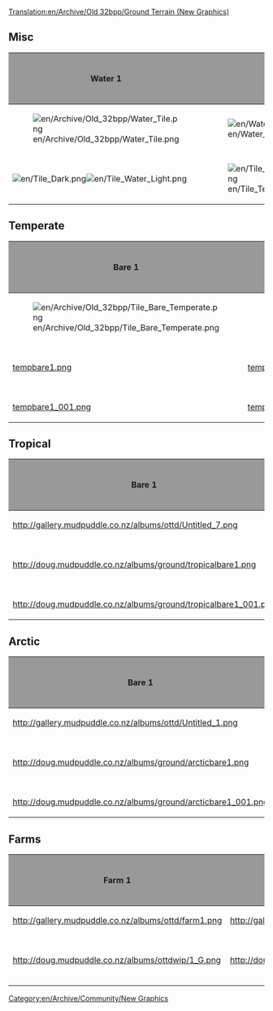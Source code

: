 [[Translation:en/Archive/Old 32bpp/Ground Terrain (New Graphics)]]
{{en/Linking}}
[[Category:en/Archive/Community/New Graphics]]
== Misc ==
{| border=2
!style="background:#999999;" |Water 1
!style="background:#999999;" |Water 2
!style="background:#999999;" |Bare
!style="background:#999999;" |Concrete
!style="background:#999999;" |Stone
!style="background:#999999;" |Remodeled by
!style="background:#999999;" |Source File
!style="background:#999999;" |Game Graphics
!style="background:#999999;" |Date Last Updated
|-
|[[File:en/Archive/Old 32bpp/Water Tile.png]]
|[[File:en/Water Shore.png]]
|[[File:en/Archive/Old 32bpp/Tile Bare.png]]
|[[File:en/Archive/Old 32bpp/Tile Concrete.png]]
|[[File:en/Archive/Old 32bpp/Tile Stone.png]]
|N/A
|N/A
|N/A
|
|-
|[[File:en/Tile Dark.png]][[File:en/Tile Water Light.png]]
|[[File:en/Tile Temperate Shore.png]]
|[[File:en/Tile Dirt.png]]
|[[File:en/Tile Concrete new.png]]
|
|Doug Ollivier (Alltaken)
|
|
|9/7/05
|}

== Temperate ==
{| border=2
!style="background:#999999;" |Bare 1
!style="background:#999999;" |Bare 2
!style="background:#999999;" |Temperate
!style="background:#999999;" |Bumpy
!style="background:#999999;" |Rocks
!style="background:#999999;" |Shore
!style="background:#999999;" |Remodeled by
!style="background:#999999;" |Source File
!style="background:#999999;" |Game Graphics
!style="background:#999999;" |Date Last Updated
|-
|[[File:en/Archive/Old 32bpp/Tile Bare Temperate.png]]
|[[File:en/Archive/Old 32bpp/Tile Bare Temperate2.png]]
|[[File:en/Archive/Old 32bpp/Tile Temperate.png]]
|[[File:en/Archive/Old 32bpp/Tile Bumpy Temperate.png]]
|[[File:en/Archive/Old 32bpp/Tile Rocks Temperate.png]]
|[[File:en/Archive/Old 32bpp/Tile Shore Temperate.png]]
|N/A
|N/A
|N/A
|
|-
|[http://doug.mudpuddle.co.nz/albums/ground/tempbare1.png tempbare1.png]
|[http://doug.mudpuddle.co.nz/albums/ground/tempbare2.png tempbare2.png]
|[http://doug.mudpuddle.co.nz/albums/ground/temperateground.png temperateground.png]
|[http://doug.mudpuddle.co.nz/albums/ground/tempbump.png tempbump.png]
|
|[http://doug.mudpuddle.co.nz/albums/ground/temperateshore_copy.png temperateshore_copy.png]
|Doug Ollivier (Alltaken)
|coming soon
|
|9/7/05
|-
|[http://doug.mudpuddle.co.nz/albums/ground/tempbare1_001.png tempbare1_001.png]
|[http://doug.mudpuddle.co.nz/albums/ground/tempbare2_001.png tempbare2_001.png]
|
|
|
|
|
|
|
|
|}

== Tropical ==
{| border=2
!style="background:#999999;" |Bare 1
!style="background:#999999;" |Bare 2
!style="background:#999999;" |Tropical
!style="background:#999999;" |Bumpy
!style="background:#999999;" |Desert 1
!style="background:#999999;" |Desert 2
!style="background:#999999;" |desertbump
!style="background:#999999;" |Rocks
!style="background:#999999;" |Shore
!style="background:#999999;" |Remodeled by
!style="background:#999999;" |Source File
!style="background:#999999;" |Game Graphics
!style="background:#999999;" |Date Last Updated
|-
|http://gallery.mudpuddle.co.nz/albums/ottd/Untitled_7.png
|http://gallery.mudpuddle.co.nz/albums/ottd/Untitled_8.png
|http://gallery.mudpuddle.co.nz/albums/ottd/Untitled_9.png
|http://gallery.mudpuddle.co.nz/albums/ottd/Untitled_10.png
|http://gallery.mudpuddle.co.nz/albums/ottd/Untitled_13.png
|http://gallery.mudpuddle.co.nz/albums/ottd/Untitled_14.png
|
|http://gallery.mudpuddle.co.nz/albums/ottd/Untitled_11.png
|http://gallery.mudpuddle.co.nz/albums/ottd/Untitled_16_001.png
|N/A
|N/A
|N/A
|
|-
|http://doug.mudpuddle.co.nz/albums/ground/tropicalbare1.png
|http://doug.mudpuddle.co.nz/albums/ground/tropicalbare2.png
|http://doug.mudpuddle.co.nz/albums/ground/tropicalground.png
|http://doug.mudpuddle.co.nz/albums/ground/tropicalbump.png
|http://doug.mudpuddle.co.nz/albums/ground/desert2.png
|http://doug.mudpuddle.co.nz/albums/ground/desert.png
|http://doug.mudpuddle.co.nz/albums/ground/desertbump.png
|
|http://doug.mudpuddle.co.nz/albums/ground/tropicalshore.png
|Doug Ollivier (Alltaken)
|
|
|9/7/05
|-
|http://doug.mudpuddle.co.nz/albums/ground/tropicalbare1_001.png
|http://doug.mudpuddle.co.nz/albums/ground/tropicalbare2_001.png
|
|
|http://doug.mudpuddle.co.nz/albums/ground/desert2_001.png
|
|
|
|
|
|
|
|9/7/05
|}

== Arctic ==
{| border=2
!style="background:#999999;" |Bare 1
!style="background:#999999;" |Bare 2
!style="background:#999999;" |Arctic
!style="background:#999999;" |Bumpy
!style="background:#999999;" |Snow 1
!style="background:#999999;" |Snow 2
!style="background:#999999;" |Snow 3
!style="background:#999999;" |Snow 4
!style="background:#999999;" |Rocks
!style="background:#999999;" |Shore
!style="background:#999999;" |Remodeled by
!style="background:#999999;" |Source File
!style="background:#999999;" |Game Graphics
!style="background:#999999;" |Date Last Updated
|-
|http://gallery.mudpuddle.co.nz/albums/ottd/Untitled_1.png
|http://gallery.mudpuddle.co.nz/albums/ottd/Untitled_2.png
|http://gallery.mudpuddle.co.nz/albums/ottd/Untitled_3.png
|http://gallery.mudpuddle.co.nz/albums/ottd/Untitled_4.png
|http://gallery.mudpuddle.co.nz/albums/ottd/4493_G.png
|http://gallery.mudpuddle.co.nz/albums/ottd/4512_G.png
|http://gallery.mudpuddle.co.nz/albums/ottd/4531_G.png
|http://gallery.mudpuddle.co.nz/albums/ottd/4550_G.png
|http://gallery.mudpuddle.co.nz/albums/ottd/Untitled_5.png
|http://gallery.mudpuddle.co.nz/albums/ottd/Untitled_16.png
|N/A
|N/A
|N/A
|
|-
|http://doug.mudpuddle.co.nz/albums/ground/arcticbare1.png
|http://doug.mudpuddle.co.nz/albums/ground/arcticbare2.png
|http://doug.mudpuddle.co.nz/albums/ground/arcticground.png
|http://doug.mudpuddle.co.nz/albums/ground/arcticbump.png
|http://doug.mudpuddle.co.nz/albums/ground/snow1.png
|http://doug.mudpuddle.co.nz/albums/ground/snow2.png
|http://doug.mudpuddle.co.nz/albums/ground/snow3.png
|http://doug.mudpuddle.co.nz/albums/ground/snow.png
|
|http://doug.mudpuddle.co.nz/albums/ground/arcticshore.png
|Doug Ollivier (Alltaken)
|
|
|9/7/05
|-
|http://doug.mudpuddle.co.nz/albums/ground/arcticbare1_001.png
|http://doug.mudpuddle.co.nz/albums/ground/arcticbare2_001.png
|
|
|http://doug.mudpuddle.co.nz/albums/ground/snow1_001.png
|http://doug.mudpuddle.co.nz/albums/ground/snow2_001.png
|http://doug.mudpuddle.co.nz/albums/ground/snow3_001.png
|
|
|
|
|
|
|
|}

== Farms ==
{| border=2
!style="background:#999999;" |Farm 1
!style="background:#999999;" |Farm 2
!style="background:#999999;" |Farm 3
!style="background:#999999;" |Farm 4
!style="background:#999999;" |Farm 5
!style="background:#999999;" |Farm 6
!style="background:#999999;" |Farm 7
!style="background:#999999;" |Farm 8
!style="background:#999999;" |Farm 9
!style="background:#999999;" |Remodeled by
!style="background:#999999;" |Source File
!style="background:#999999;" |Game Graphics
!style="background:#999999;" |Date Last Updated
|-
|http://gallery.mudpuddle.co.nz/albums/ottd/farm1.png
|http://gallery.mudpuddle.co.nz/albums/ottd/farm2.png
|http://gallery.mudpuddle.co.nz/albums/ottd/farm3.png
|http://gallery.mudpuddle.co.nz/albums/ottd/farm4.png
|http://gallery.mudpuddle.co.nz/albums/ottd/farm5.png
|http://gallery.mudpuddle.co.nz/albums/ottd/farm6.png
|http://gallery.mudpuddle.co.nz/albums/ottd/farm7.png
|http://gallery.mudpuddle.co.nz/albums/ottd/farm8.png
|http://gallery.mudpuddle.co.nz/albums/ottd/farm9.png
|N/A
|N/A
|N/A
|
|-
|http://doug.mudpuddle.co.nz/albums/ottdwip/1_G.png
|http://doug.mudpuddle.co.nz/albums/ottdwip/2_G.png
|http://doug.mudpuddle.co.nz/albums/ottdwip/3_G.png
|http://doug.mudpuddle.co.nz/albums/ottdwip/4_G.png
|http://doug.mudpuddle.co.nz/albums/ottdwip/5_G.png
|http://doug.mudpuddle.co.nz/albums/ottdwip/6_G.png
|http://doug.mudpuddle.co.nz/albums/ottdwip/7_G.png
|http://doug.mudpuddle.co.nz/albums/ottdwip/8_G.png
|http://doug.mudpuddle.co.nz/albums/ottdwip/9_G.png
|Doug Ollivier (Alltaken)
|coming
|
|3/07/05
|}